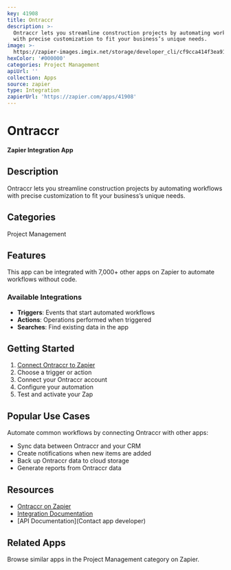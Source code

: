 ```yaml
---
key: 41908
title: Ontraccr
description: >-
  Ontraccr lets you streamline construction projects by automating workflows
  with precise customization to fit your business’s unique needs.
image: >-
  https://zapier-images.imgix.net/storage/developer_cli/cf9cca414f3ea91e701bc4a5baea3e0e.png?auto=format%2Ccompress&ixlib=python-3.0.0&q=50
hexColor: '#000000'
categories: Project Management
apiUrl: ''
collection: Apps
source: zapier
type: Integration
zapierUrl: 'https://zapier.com/apps/41908'
---
```

# Ontraccr

**Zapier Integration App**

## Description

Ontraccr lets you streamline construction projects by automating workflows with precise customization to fit your business’s unique needs.

## Categories

Project Management

## Features

This app can be integrated with 7,000+ other apps on Zapier to automate workflows without code.

### Available Integrations

- **Triggers**: Events that start automated workflows
- **Actions**: Operations performed when triggered
- **Searches**: Find existing data in the app

## Getting Started

1. [Connect Ontraccr to Zapier](https://zapier.com/apps/41908)
2. Choose a trigger or action
3. Connect your Ontraccr account
4. Configure your automation
5. Test and activate your Zap

## Popular Use Cases

Automate common workflows by connecting Ontraccr with other apps:

- Sync data between Ontraccr and your CRM
- Create notifications when new items are added
- Back up Ontraccr data to cloud storage
- Generate reports from Ontraccr data

## Resources

- [Ontraccr on Zapier](https://zapier.com/apps/41908)
- [Integration Documentation](https://zapier.com/apps/41908/integrations)
- [API Documentation](Contact app developer)

## Related Apps

Browse similar apps in the Project Management category on Zapier.
